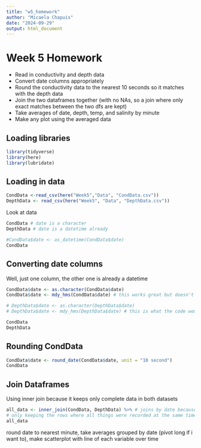 ```yaml
---
title: "w5_homework"
author: "Micaela Chapuis"
date: "2024-09-29"
output: html_document
---
```


# Week 5 Homework

* Read in conductivity and depth data
* Convert date columns appropriately
* Round the conductivity data to the nearest 10 seconds so it matches with the depth data
* Join the two dataframes together (with no NAs, so a join where only exact matches between the two dfs are kept)
* Take averages of date, depth, temp, and salinity by minute
* Make any plot using the averaged data

## Loading libraries
```r
library(tidyverse)
library(here)
library(lubridate)
```

## Loading in data
```r
CondData <-read_csv(here("Week5","Data", "CondData.csv"))
DepthData <- read_csv(here("Week5", "Data", "DepthData.csv"))
```

Look at data
```r
CondData # date is a character
DepthData # date is a datetime already
```
```r
#CondData$date <- as_datetime(CondData$date)
CondData
```



## Converting date columns
Well, just one column, the other one is already a datetime
```r
CondData$date <- as.character(CondData$date)
CondData$date <- mdy_hms(CondData$date) # this works great but doesn't work if I try to make it all one line

# DepthData$date <- as.character(DepthData$date)
# DepthData$date <- mdy_hms(DepthData$date) # this is what the code would be if I needed it

CondData
DepthData
```

## Rounding CondData
```r
CondData$date <- round_date(CondData$date, unit = "10 second")
CondData
```

## Join Dataframes
Using inner join because it keeps only complete data in both datasets
```r
all_data <- inner_join(CondData, DepthData) %>% # joins by date because it's the only thing they have in common
# only keeping the rows where all things were recorded at the same times
all_data
```

round date to nearest minute, take averages grouped by date (pivot long if i want to), make scatterplot with line of each variable over time
